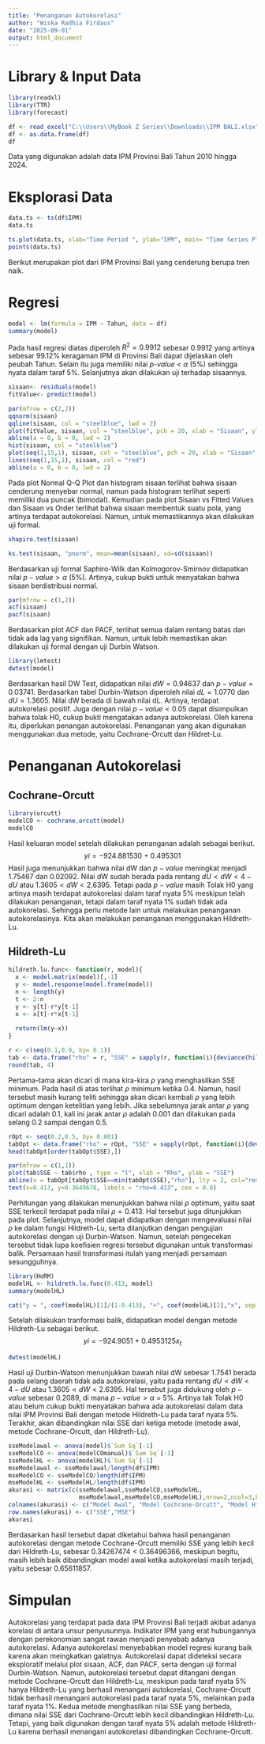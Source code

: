 ```yaml
---
title: "Penanganan Autokorelasi"
author: "Wiska Radhia Firdaus"
date: "2025-09-01"
output: html_document
---
```


# Library & Input Data

```r
library(readxl)
library(TTR)
library(forecast)

df <- read_excel("C:\\Users\\MyBook Z Series\\Downloads\\IPM BALI.xlsx")
df <- as.data.frame(df)
df
```

Data yang digunakan adalah data IPM Provinsi Bali Tahun 2010 hingga 2024.

# Eksplorasi Data

```r
data.ts <- ts(df$IPM)
data.ts
```

```r
ts.plot(data.ts, xlab="Time Period ", ylab="IPM", main= "Time Series Plot of IPM")
points(data.ts)
```

Berikut merupakan plot dari IPM Provinsi Bali yang cenderung berupa tren naik.

# Regresi

```r
model <- lm(formula = IPM ~ Tahun, data = df)
summary(model)
```

Pada hasil regresi diatas diperoleh $R^2=0.9912$ sebesar 0.9912 yang artinya sebesar 99.12% keragaman IPM di Provinsi Bali dapat dijelaskan oleh peubah Tahun. Selain itu juga memiliki nilai $\textit{p-value}$ < $\alpha$ (5%) sehingga  nyata dalam taraf 5%. Selanjutnya akan dilakukan uji terhadap sisaannya.

```r
sisaan<- residuals(model)
fitValue<- predict(model)

par(mfrow = c(2,2))
qqnorm(sisaan)
qqline(sisaan, col = "steelblue", lwd = 2)
plot(fitValue, sisaan, col = "steelblue", pch = 20, xlab = "Sisaan", ylab = "Fitted Values", main = "Sisaan vs Fitted Values")
abline(a = 0, b = 0, lwd = 2)
hist(sisaan, col = "steelblue")
plot(seq(1,15,1), sisaan, col = "steelblue", pch = 20, xlab = "Sisaan", ylab = "Order", main = "Sisaan vs Order")
lines(seq(1,15,1), sisaan, col = "red")
abline(a = 0, b = 0, lwd = 2)
```

Pada plot Normal Q-Q Plot dan histogram sisaan terlihat bahwa sisaan cenderung menyebar normal, namun pada histogram terlihat seperti memiliki dua puncak (bimodal). Kemudian pada plot Sisaan vs Fitted Values dan Sisaan vs Order terlihat bahwa sisaan membentuk suatu pola, yang artinya terdapat autokorelasi. Namun, untuk memastikannya akan dilakukan uji formal.

```r
shapiro.test(sisaan)
```

```r
ks.test(sisaan, "pnorm", mean=mean(sisaan), sd=sd(sisaan))
```

Berdasarkan uji formal Saphiro-Wilk dan Kolmogorov-Smirnov didapatkan nilai $p-value > α$ (5%). Artinya, cukup bukti untuk menyatakan bahwa sisaan berdistribusi normal.

```r
par(mfrow = c(1,2))
acf(sisaan)
pacf(sisaan)
```

Berdasarkan plot ACF dan PACF, terlihat semua dalam rentang batas dan tidak ada lag yang signifikan. Namun, untuk lebih memastikan akan dilakukan uji formal dengan uji Durbin Watson.

```r
library(lmtest)
dwtest(model)
```

Berdasarkan hasil DW Test, didapatkan nilai $dW=0.94637$ dan $p-value = 0.03741$. Berdasarkan tabel Durbin-Watson diperoleh nilai $dL=1.0770$ dan $dU=1.3605$. Nilai dW berada di bawah nilai dL. Artinya, terdapat autokorelasi positif. Juga dengan nilai $p-value < 0.05$ dapat disimpulkan bahwa tolak H0, cukup bukti mengatakan adanya autokorelasi. Oleh karena itu, diperlukan penangan autokorelasi. Penanganan yang akan digunakan menggunakan dua metode, yaitu Cochrane-Orcutt dan Hildret-Lu.

# Penanganan Autokorelasi
## Cochrane-Orcutt

```r
library(orcutt)
modelCO <- cochrane.orcutt(model)
modelCO
```

Hasil keluaran model setelah dilakukan penanganan adalah sebagai berikut.
$$yi = -924.881530 \ + \ 0.495301$$
Hasil juga menunjukkan bahwa nilai dW dan $p-value$ meningkat menjadi $1.75467$ dan $0.02092$. Nilai dW sudah berada pada rentang $dU < dW < 4-dU$ atau $1.3605 < dW < 2.6395$. Tetapi pada $p-value$ masih Tolak H0 yang artinya masih terdapat autokorelasi dalam taraf nyata 5% meskipun telah dilakukan penanganan, tetapi dalam taraf nyata 1% sudah tidak ada autokorelasi. Sehingga perlu metode lain untuk melakukan penanganan autokorelasinya. Kita akan melakukan penanganan menggunakan Hildreth-Lu.

## Hildreth-Lu

```r
hildreth.lu.func<- function(r, model){
  x <- model.matrix(model)[,-1]
  y <- model.response(model.frame(model))
  n <- length(y)
  t <- 2:n
  y <- y[t]-r*y[t-1]
  x <- x[t]-r*x[t-1]
  
  return(lm(y~x))
}

r <- c(seq(0.1,0.9, by= 0.1))
tab <- data.frame("rho" = r, "SSE" = sapply(r, function(i){deviance(hildreth.lu.func(i, model))}))
round(tab, 4)
```

Pertama-tama akan dicari di mana kira-kira $ρ$ yang menghasilkan SSE minimum. Pada hasil di atas terlihat $ρ$ minimum ketika 0.4. Namun, hasil tersebut masih kurang teliti sehingga akan dicari kembali $ρ$ yang lebih optimum dengan ketelitian yang lebih. Jika sebelumnya jarak antar $ρ$ yang dicari adalah 0.1, kali ini jarak antar $ρ$ adalah 0.001 dan dilakukan pada selang 0.2 sampai dengan 0.5.

```r
rOpt <- seq(0.2,0.5, by= 0.001)
tabOpt <- data.frame("rho" = rOpt, "SSE" = sapply(rOpt, function(i){deviance(hildreth.lu.func(i, model))}))
head(tabOpt[order(tabOpt$SSE),])
```

```r
par(mfrow = c(1,1))
plot(tab$SSE ~ tab$rho , type = "l", xlab = "Rho", ylab = "SSE")
abline(v = tabOpt[tabOpt$SSE==min(tabOpt$SSE),"rho"], lty = 2, col="red",lwd=2)
text(x=0.413, y=0.3649678, labels = "rho=0.413", cex = 0.8)
```

Perhitungan yang dilakukan menunjukkan bahwa nilai $ρ$ optimum, yaitu saat SSE terkecil terdapat pada nilai $ρ=0.413$. Hal tersebut juga ditunjukkan pada plot. Selanjutnya, model dapat didapatkan dengan mengevaluasi nilai $ρ$ ke dalam fungsi Hildreth-Lu, serta dilanjutkan dengan pengujian autokorelasi dengan uji Durbin-Watson. Namun, setelah pengecekan tersebut tidak lupa koefisien regresi tersebut digunakan untuk transformasi balik. Persamaan hasil transformasi itulah yang menjadi persamaan sesungguhnya.

```r
library(HoRM)
modelHL <- hildreth.lu.func(0.413, model)
summary(modelHL)
```

```r
cat("y = ", coef(modelHL)[1]/(1-0.413), "+", coef(modelHL)[2],"x", sep = "")
```

Setelah dilakukan tranformasi balik, didapatkan model dengan metode Hildreth-Lu sebagai berikut.
$$yi = -924.9051 \ + \ 0.4953125x_t$$

```r
dwtest(modelHL)
```

Hasil uji Durbin-Watson menunjukkan bawah nilai dW sebesar 1.7541 berada pada selang daerah tidak ada autokorelasi, yaitu pada rentang $dU < dW < 4-dU$ atau $1.3605 < dW < 2.6395$. Hal tersebut juga didukung oleh $p-value$ sebesar $0.2089$, di mana $p-value > α$ = 5%. Artinya tak Tolak H0 atau belum cukup bukti menyatakan bahwa ada autokorelasi dalam data nilai IPM Provinsi Bali dengan metode Hildreth-Lu pada taraf nyata 5%.
Terakhir, akan dibandingkan nilai SSE dari ketiga metode (metode awal, metode Cochrane-Orcutt, dan Hildreth-Lu).

```r
sseModelawal <- anova(model)$`Sum Sq`[-1]
sseModelCO <- anova(modelCOmanual)$`Sum Sq`[-1]
sseModelHL <- anova(modelHL)$`Sum Sq`[-1]
mseModelawal <- sseModelawal/length(df$IPM)
mseModelCO <- sseModelCO/length(df$IPM)
mseModelHL <- sseModelHL/length(df$IPM)
akurasi <- matrix(c(sseModelawal,sseModelCO,sseModelHL,
                    mseModelawal,mseModelCO,mseModelHL),nrow=2,ncol=3,byrow = T)
colnames(akurasi) <- c("Model Awal", "Model Cochrane-Orcutt", "Model Hildreth-Lu")
row.names(akurasi) <- c("SSE","MSE")
akurasi
```

Berdasarkan hasil tersebut dapat diketahui bahwa hasil penanganan autokorelasi dengan metode Cochrane-Orcutt memiliki SSE yang lebih kecil dari Hildreth-Lu, sebesar $0.34267474 < 0.36496366$, meskipun begitu, masih lebih baik dibandingkan model awal ketika autokorelasi masih terjadi, yaitu sebesar $0.65611857$.

# Simpulan

Autokorelasi yang terdapat pada data IPM Provinsi Bali terjadi akibat adanya korelasi di antara unsur penyusunnya. Indikator IPM yang erat hubungannya dengan perekonomian sangat rawan menjadi penyebab adanya autokorelasi. Adanya autokorelasi menyebabkan model regresi kurang baik karena akan meingkatkan galatnya. Autokorelasi dapat dideteksi secara eksploratif melalui plot sisaan, ACF, dan PACF, serta dengan uji formal Durbin-Watson. Namun, autokorelasi tersebut dapat ditangani dengan metode Cochrane-Orcutt dan Hildreth-Lu, meskipun pada taraf nyata 5% hanya Hildreth-Lu yang berhasil menangani autokorelasi, Cochrane-Orcutt tidak berhasil menangani autokorelasi pada taraf nyata 5%, melainkan pada taraf nyata 1%. Kedua metode menghasilkan nilai SSE yang berbeda, dimana nilai SSE dari Cochrane-Orcutt lebih kecil dibandingkan Hildreth-Lu. Tetapi, yang baik digunakan dengan taraf nyata 5% adalah metode Hildreth-Lu karena berhasil menangani autokorelasi dibandingkan Cochrane-Orcutt. 
